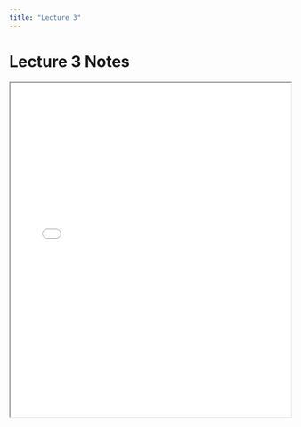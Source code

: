 ```yaml
---
title: "Lecture 3"
---
```


# Lecture 3 Notes

<iframe src="../notes/lecture3.pdf" width="100%" height="600px"></iframe>
